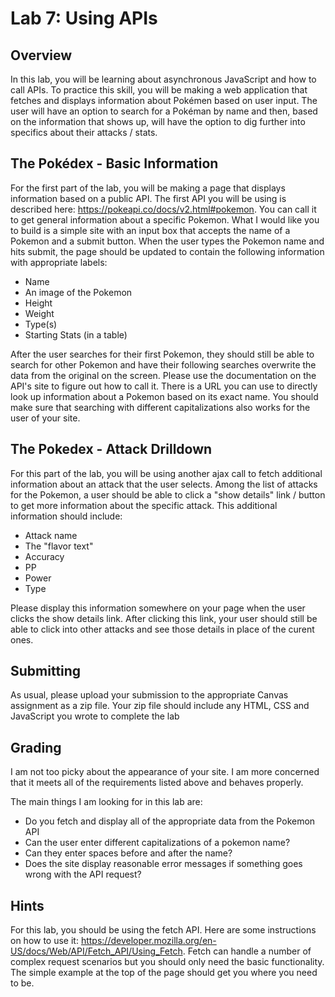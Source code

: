 
# Lab 7: Using APIs

## Overview

In this lab, you will be learning about asynchronous JavaScript and how to call APIs. To practice this skill, you will be making a web application that fetches and displays information about Pokémen based on user input. The user will have an option to search for a Pokéman by name and then, based on the information that shows up, will have the option to dig further into specifics about their attacks / stats.

## The Pokédex - Basic Information

For the first part of the lab, you will be making a page that displays information based on a public API. The first API you will be using is described here: <https://pokeapi.co/docs/v2.html#pokemon>. You can call it to get general information about a specific Pokemon. What I would like you to build is a simple site with an input box that accepts the name of a Pokemon and a submit button. When the user types the Pokemon name and hits submit, the page should be updated to contain the following information with appropriate labels:

- Name
- An image of the Pokemon
- Height
- Weight
- Type(s)
- Starting Stats (in a table)

After the user searches for their first Pokemon, they should still be able to search for other Pokemon and have their following searches overwrite the data from the original on the screen. Please use the documentation on the API's site to figure out how to call it. There is a URL you can use to directly look up information about a Pokemon based on its exact name. You should make sure that searching with different capitalizations also works for the user of your site.

## The Pokedex - Attack Drilldown

For this part of the lab, you will be using another ajax call to fetch additional information about an attack that the user selects. Among the list of attacks for the Pokemon, a user should be able to click a "show details" link / button to get more information about the specific attack. This additional information should include: 

- Attack name
- The "flavor text"
- Accuracy
- PP
- Power
- Type

Please display this information somewhere on your page when the user clicks the show details link. After clicking this link, your user should still be able to click into other attacks and see those details in place of the curent ones.

## Submitting

As usual, please upload your submission to the appropriate Canvas assignment as a zip file. Your zip file should include any HTML, CSS and JavaScript you wrote to complete the lab

## Grading
I am not too picky about the appearance of your site. I am more concerned that it meets all of the requirements listed above and behaves properly.

The main things I am looking for in this lab are: 

- Do you fetch and display all of the appropriate data from the Pokemon API
- Can the user enter different capitalizations of a pokemon name?
- Can they enter spaces before and after the name?
- Does the site display reasonable error messages if something goes wrong with the API request?

## Hints
For this lab, you should be using the fetch API. Here are some instructions on how to use it: <https://developer.mozilla.org/en-US/docs/Web/API/Fetch_API/Using_Fetch>. Fetch can handle a number of complex request scenarios but you should only need the basic functionality. The simple example at the top of the page should get you where you need to be.
